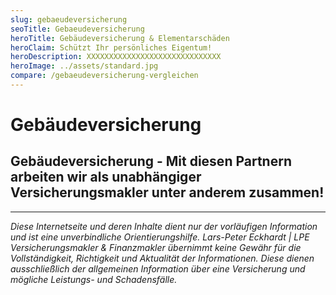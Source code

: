 ```yaml
---
slug: gebaeudeversicherung
seoTitle: Gebaeudeversicherung
heroTitle: Gebäudeversicherung & Elementarschäden
heroClaim: Schützt Ihr persönliches Eigentum!
heroDescription: XXXXXXXXXXXXXXXXXXXXXXXXXXXXXX
heroImage: ../assets/standard.jpg
compare: /gebaeudeversicherung-vergleichen
---
```


<ProvenExpert />

# Gebäudeversicherung




<ContactAndCompareBox />
<ProvenExpert />

## Gebäudeversicherung - Mit diesen Partnern arbeiten wir als unabhängiger Versicherungsmakler unter anderem zusammen!
<InsurancesBox title='Sachversicherungsgesellschaften'/>

---

_Diese Internetseite und deren Inhalte dient nur der vorläufigen Information und ist eine unverbindliche Orientierungshilfe. Lars-Peter Eckhardt | LPE Versicherungsmakler & Finanzmakler übernimmt keine Gewähr für die Vollständigkeit,
Richtigkeit und Aktualität der Informationen. Diese dienen ausschließlich der allgemeinen Information über eine Versicherung und mögliche Leistungs- und Schadensfälle._